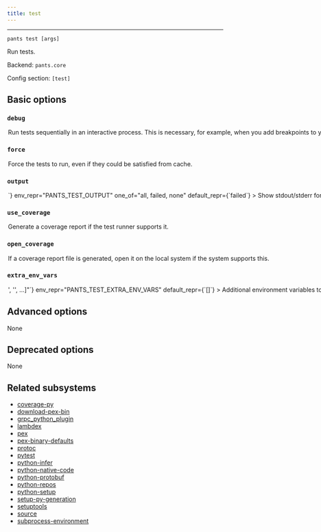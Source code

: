 ```yaml
---
title: test
---
```



---

```
pants test [args]
```

Run tests.

Backend: <span className="color--primary">`pants.core`</span>

Config section: <span className="color--primary">`[test]`</span>

<span className={styles.options}>

## Basic options

### `debug`

<Option
  cli_repr={`--[no-]test-debug`}
  env_repr="PANTS_TEST_DEBUG"
  default_repr={`False`}
>
  Run tests sequentially in an interactive process. This is necessary, for
  example, when you add breakpoints to your code.
</Option>

### `force`

<Option
  cli_repr={`--[no-]test-force`}
  env_repr="PANTS_TEST_FORCE"
  default_repr={`False`}
>
  Force the tests to run, even if they could be satisfied from cache.
</Option>

### `output`

<Option
  cli_repr={`--test-output=<ShowOutput>`}
  env_repr="PANTS_TEST_OUTPUT"
  one_of="all, failed, none"
  default_repr={`failed`}
>
  Show stdout/stderr for these tests.
</Option>

### `use_coverage`

<Option
  cli_repr={`--[no-]test-use-coverage`}
  env_repr="PANTS_TEST_USE_COVERAGE"
  default_repr={`False`}
>
  Generate a coverage report if the test runner supports it.
</Option>

### `open_coverage`

<Option
  cli_repr={`--[no-]test-open-coverage`}
  env_repr="PANTS_TEST_OPEN_COVERAGE"
  default_repr={`False`}
>
  If a coverage report file is generated, open it on the local system if the
  system supports this.
</Option>

### `extra_env_vars`

<Option
  cli_repr={`--test-extra-env-vars="['<str>', '<str>', ...]"`}
  env_repr="PANTS_TEST_EXTRA_ENV_VARS"
  default_repr={`[]`}
>
  Additional environment variables to include in test processes. Entries are
  strings in the form `ENV_VAR=value` to use explicitly; or just `ENV_VAR` to
  copy the value of a variable in Pants&#x27;s own environment.
</Option>

## Advanced options

None

## Deprecated options

None

## Related subsystems

- [coverage-py](../subsystems/coverage-py.mdx)
- [download-pex-bin](../subsystems/download-pex-bin.mdx)
- [grpc_python_plugin](../subsystems/grpc_python_plugin.mdx)
- [lambdex](../subsystems/lambdex.mdx)
- [pex](../subsystems/pex.mdx)
- [pex-binary-defaults](../subsystems/pex-binary-defaults.mdx)
- [protoc](../subsystems/protoc.mdx)
- [pytest](../subsystems/pytest.mdx)
- [python-infer](../subsystems/python-infer.mdx)
- [python-native-code](../subsystems/python-native-code.mdx)
- [python-protobuf](../subsystems/python-protobuf.mdx)
- [python-repos](../subsystems/python-repos.mdx)
- [python-setup](../subsystems/python-setup.mdx)
- [setup-py-generation](../subsystems/setup-py-generation.mdx)
- [setuptools](../subsystems/setuptools.mdx)
- [source](../subsystems/source.mdx)
- [subprocess-environment](../subsystems/subprocess-environment.mdx)

</span>

